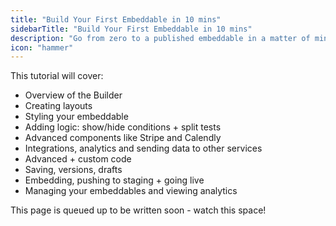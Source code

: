 ```yaml
---
title: "Build Your First Embeddable in 10 mins"
sidebarTitle: "Build Your First Embeddable in 10 mins"
description: "Go from zero to a published embeddable in a matter of minutes"
icon: "hammer"
---
```


This tutorial will cover:

- Overview of the Builder
- Creating layouts
- Styling your embeddable
- Adding logic: show/hide conditions + split tests
- Advanced components like Stripe and Calendly
- Integrations, analytics and sending data to other services
- Advanced + custom code
- Saving, versions, drafts
- Embedding, pushing to staging + going live
- Managing your embeddables and viewing analytics

<Note>This page is queued up to be written soon - watch this space!</Note>
